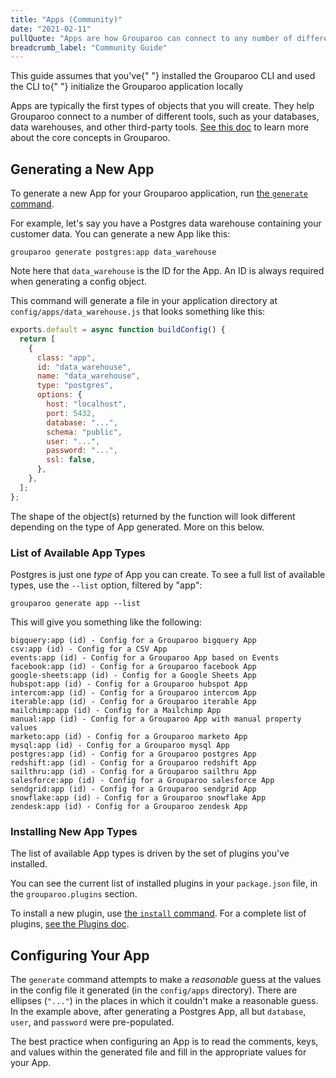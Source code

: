 ```yaml
---
title: "Apps (Community)"
date: "2021-02-11"
pullQuote: "Apps are how Grouparoo can connect to any number of different tools such as your databases, data warehouses, and other 3rd party tools."
breadcrumb_label: "Community Guide"
---
```


<ConfigToggle edition="community" section="apps" />

<Alert variant="warning">
  This guide assumes that you've{" "}
  <Link href="/docs/cli">installed the Grouparoo CLI</Link> and used the CLI to{" "}
  <Link href="/docs/installation">
    initialize the Grouparoo application locally
  </Link>
</Alert>

Apps are typically the first types of objects that you will create. They help Grouparoo
connect to a number of different tools, such as your databases, data warehouses,
and other third-party tools. [See this doc](/docs/getting-started/product-concepts)
to learn more about the core concepts in Grouparoo.

## Generating a New App

To generate a new App for your Grouparoo application, run [the `generate` command](/docs/cli/config#generate).

For example, let's say you have a Postgres data warehouse containing your customer data. You can generate a new App like this:

    grouparoo generate postgres:app data_warehouse

Note here that `data_warehouse` is the ID for the App. An ID is always required when generating a config object.

This command will generate a file in your application directory at `config/apps/data_warehouse.js` that looks something like this:

```js
exports.default = async function buildConfig() {
  return [
    {
      class: "app",
      id: "data_warehouse",
      name: "data_warehouse",
      type: "postgres",
      options: {
        host: "localhost",
        port: 5432,
        database: "...",
        schema: "public",
        user: "...",
        password: "...",
        ssl: false,
      },
    },
  ];
};
```

The shape of the object(s) returned by the function will look different depending on the type of App generated. More on this below.

### List of Available App Types

Postgres is just one _type_ of App you can create. To see a full list of available types, use the `--list` option, filtered by "app":

    grouparoo generate app --list

This will give you something like the following:

    bigquery:app (id) - Config for a Grouparoo bigquery App
    csv:app (id) - Config for a CSV App
    events:app (id) - Config for a Grouparoo App based on Events
    facebook:app (id) - Config for a Grouparoo facebook App
    google-sheets:app (id) - Config for a Google Sheets App
    hubspot:app (id) - Config for a Grouparoo hubspot App
    intercom:app (id) - Config for a Grouparoo intercom App
    iterable:app (id) - Config for a Grouparoo iterable App
    mailchimp:app (id) - Config for a Mailchimp App
    manual:app (id) - Config for a Grouparoo App with manual property values
    marketo:app (id) - Config for a Grouparoo marketo App
    mysql:app (id) - Config for a Grouparoo mysql App
    postgres:app (id) - Config for a Grouparoo postgres App
    redshift:app (id) - Config for a Grouparoo redshift App
    sailthru:app (id) - Config for a Grouparoo sailthru App
    salesforce:app (id) - Config for a Grouparoo salesforce App
    sendgrid:app (id) - Config for a Grouparoo sendgrid App
    snowflake:app (id) - Config for a Grouparoo snowflake App
    zendesk:app (id) - Config for a Grouparoo zendesk App

### Installing New App Types

The list of available App types is driven by the set of plugins you've installed.

You can see the current list of installed plugins in your `package.json` file, in the `grouparoo.plugins` section.

To install a new plugin, use [the `install` command](/docs/cli/setup#install). For a complete list of plugins, [see the Plugins doc](/docs/installation/plugins).

## Configuring Your App

The `generate` command attempts to make a _reasonable_ guess at the values in the config file it generated (in the `config/apps` directory). There are ellipses (`"..."`) in the places in which it couldn't make a reasonable guess. In the example above, after generating a Postgres App, all but `database`, `user`, and `password` were pre-populated.

The best practice when configuring an App is to read the comments, keys, and values within the generated file and fill in the appropriate values for your App.

<ValidateAndApplyConfig />
